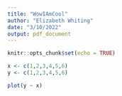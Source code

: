 ```yaml
---
title: "WowIAmCool"
author: "Elizabeth Whiting"
date: "3/10/2022"
output: pdf_document
---
```


```r
knitr::opts_chunk$set(echo = TRUE)
```

```r
x <- c(1,2,3,4,5,6)
y <- c(1,2,3,4,5,6)

plot(y ~ x)
```
